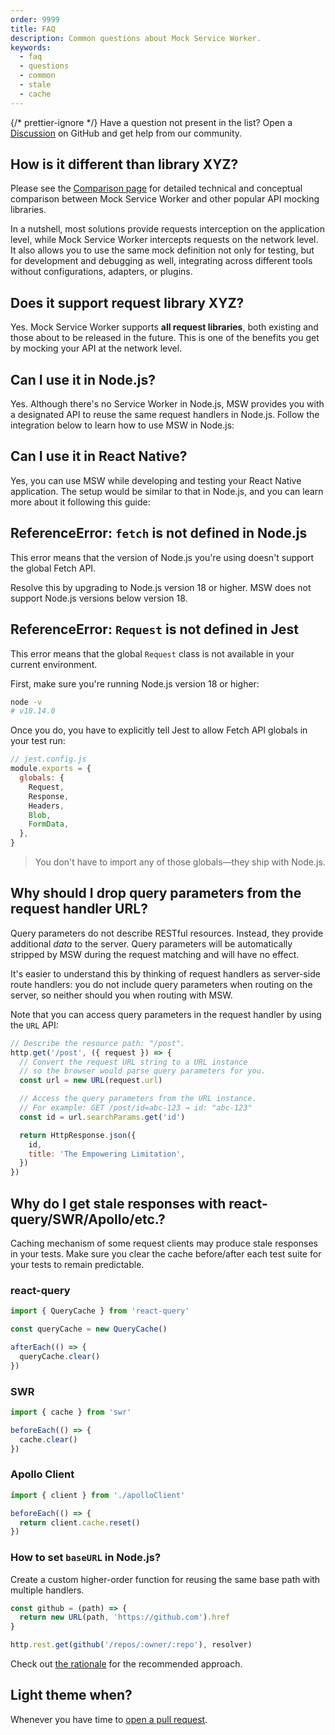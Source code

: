 ```yaml
---
order: 9999
title: FAQ
description: Common questions about Mock Service Worker.
keywords:
  - faq
  - questions
  - common
  - stale
  - cache
---
```



{/* prettier-ignore */}
<Info>
  Have a question not present in the list? Open a [Discussion](https://github.com/mswjs/msw/discussions/new) on GitHub and get help from our community.
</Info>

## How is it different than library XYZ?

Please see the [Comparison page](/docs/comparison) for detailed technical and conceptual comparison between Mock Service Worker and other popular API mocking libraries.

In a nutshell, most solutions provide requests interception on the application level, while Mock Service Worker intercepts requests on the network level. It also allows you to use the same mock definition not only for testing, but for development and debugging as well, integrating across different tools without configurations, adapters, or plugins.

## Does it support request library XYZ?

Yes. Mock Service Worker supports **all request libraries**, both existing and those about to be released in the future. This is one of the benefits you get by mocking your API at the network level.

## Can I use it in Node.js?

Yes. Although there's no Service Worker in Node.js, MSW provides you with a designated API to reuse the same request handlers in Node.js. Follow the integration below to learn how to use MSW in Node.js:


<PageCard
  icon={CommandLineIcon}
  url="/docs/integrations/node"
  title="Node.js integration"
  description="Learn how to integrate Mock Service Worker in any Node.js process."
/>

## Can I use it in React Native?

Yes, you can use MSW while developing and testing your React Native application. The setup would be similar to that in Node.js, and you can learn more about it following this guide:


<PageCard
  icon={DevicePhoneMobileIcon}
  url="/docs/integrations/node"
  title="Node.js integration"
  description="Learn how to integrate Mock Service Worker in a Node.js process."
/>

## ReferenceError: `fetch` is not defined in Node.js

This error means that the version of Node.js you're using doesn't support the global Fetch API.

Resolve this by upgrading to Node.js version 18 or higher. MSW does not support Node.js versions below version 18.

## ReferenceError: `Request` is not defined in Jest

This error means that the global `Request` class is not available in your current environment.

First, make sure you're running Node.js version 18 or higher:

```bash
node -v
# v18.14.0
```

Once you do, you have to explicitly tell Jest to allow Fetch API globals in your test run:

```js
// jest.config.js
module.exports = {
  globals: {
    Request,
    Response,
    Headers,
    Blob,
    FormData,
  },
}
```

> You don't have to import any of those globals—they ship with Node.js.

## Why should I drop query parameters from the request handler URL?

Query parameters do not describe RESTful resources. Instead, they provide additional _data_ to the server. Query parameters will be automatically stripped by MSW during the request matching and will have no effect.

It's easier to understand this by thinking of request handlers as server-side route handlers: you do not include query parameters when routing on the server, so neither should you when routing with MSW.

Note that you can access query parameters in the request handler by using the `URL` API:

```js
// Describe the resource path: "/post".
http.get('/post', ({ request }) => {
  // Convert the request URL string to a URL instance
  // so the browser would parse query parameters for you.
  const url = new URL(request.url)

  // Access the query parameters from the URL instance.
  // For example: GET /post/id=abc-123 → id: "abc-123"
  const id = url.searchParams.get('id')

  return HttpResponse.json({
    id,
    title: 'The Empowering Limitation',
  })
})
```

## Why do I get stale responses with react-query/SWR/Apollo/etc.?

Caching mechanism of some request clients may produce stale responses in your tests. Make sure you clear the cache before/after each test suite for your tests to remain predictable.

### react-query

```js
import { QueryCache } from 'react-query'

const queryCache = new QueryCache()

afterEach(() => {
  queryCache.clear()
})
```

### SWR

```js
import { cache } from 'swr'

beforeEach(() => {
  cache.clear()
})
```

### Apollo Client

```js
import { client } from './apolloClient'

beforeEach(() => {
  return client.cache.reset()
})
```

### How to set `baseURL` in Node.js?
Create a custom higher-order function for reusing the same base path with multiple handlers.

``` js
const github = (path) => {
  return new URL(path, 'https://github.com').href
}

http.rest.get(github('/repos/:owner/:repo'), resolver)
```

Check out [the rationale](https://github.com/mswjs/msw/pull/406#issuecomment-708519619) for the recommended approach.

## Light theme when?

Whenever you have time to [open a pull request](https://github.com/mswjs/mswjs.io).
